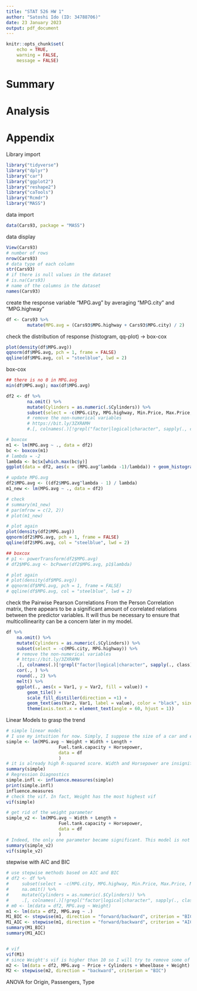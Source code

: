 ```yaml
---
title: "STAT 526 HW 1"
author: "Satoshi Ido (ID: 34788706)"
date: 23 January 2023
output: pdf_document
---
```

```r
knitr::opts_chunk$set(
    echo = TRUE,
    warning = FALSE,
    message = FALSE)
```

# Summary


# Analysis


# Appendix

Library import
```r
library("tidyverse")
library("dplyr")
library("car")
library("ggplot2")
library("reshape2")
library("caTools")
library("Rcmdr")
library("MASS")
```

data import
```r
data(Cars93, package = "MASS")
```

data display
```r
View(Cars93)
# number of rows
nrow(Cars93)
# data type of each column
str(Cars93)
# if there is null values in the dataset
# is.na(Cars93)
# name of the columns in the dataset
names(Cars93)

```

create the response variable "MPG.avg" by averaging "MPG.city" and "MPG.highway"
```r
df <- Cars93 %>%
        mutate(MPG.avg = (Cars93$MPG.highway + Cars93$MPG.city) / 2)
```

check the distribution of response (histogram, qq-plot) → box-cox
```r
plot(density(df$MPG.avg))
qqnorm(df$MPG.avg, pch = 1, frame = FALSE)
qqline(df$MPG.avg, col = "steelblue", lwd = 2)
```


box-cox
```r
## there is no 0 in MPG.avg
min(df$MPG.avg); max(df$MPG.avg)

df2 <- df %>%
        na.omit() %>%
        mutate(Cylinders = as.numeric(.$Cylinders)) %>%
        subset(select = -c(MPG.city, MPG.highway, Min.Price, Max.Price, Manufacturer, Model, Make)) #%>%
        # remove the non-numerical variables
        # https://bit.ly/3ZXRAMH
        #.[, colnames(.)[!grepl("factor|logical|character", sapply(., class))]]

# boxcox
m1 <- lm(MPG.avg ~ ., data = df2)
bc <- boxcox(m1)
# lambda = -2
lambda <- bc$x[which.max(bc$y)]
ggplot(data = df2, aes(x = (MPG.avg^lambda -1)/lambda)) + geom_histogram(fill = "blue", bins = 15)

# update MPG.avg
df2$MPG.avg <- ((df2$MPG.avg^lambda - 1) / lambda)
m1_new <- lm(MPG.avg ~ ., data = df2)

# check
# summary(m1_new)
# par(mfrow = c(2, 2))
# plot(m1_new)

# plot again
plot(density(df2$MPG.avg))
qqnorm(df2$MPG.avg, pch = 1, frame = FALSE)
qqline(df2$MPG.avg, col = "steelblue", lwd = 2)

## boxcox
# p1 <- powerTransform(df2$MPG.avg)
# df2$MPG.avg <- bcPower(df2$MPG.avg, p1$lambda)

# plot again
# plot(density(df$MPG.avg))
# qqnorm(df$MPG.avg, pch = 1, frame = FALSE)
# qqline(df$MPG.avg, col = "steelblue", lwd = 2)

```



check the Pairwise Pearson Correlations
From the Person Correlation matrix, there appears to be a significant amount of correlated relations between the predictor variables. It will thus be necessary to ensure that multicollinearity can be
a concern later in my model.
```r
df %>%
    na.omit() %>%
    mutate(Cylinders = as.numeric(.$Cylinders)) %>%
    subset(select = -c(MPG.city, MPG.highway)) %>%
    # remove the non-numerical variables
    # https://bit.ly/3ZXRAMH
    .[, colnames(.)[!grepl("factor|logical|character", sapply(., class))]] %>%
    cor(., ) %>%
    round(., 2) %>%
    melt() %>%
    ggplot(., aes(x = Var1, y = Var2, fill = value)) +
        geom_tile() +
        scale_fill_distiller(direction = +1) +
        geom_text(aes(Var2, Var1, label = value), color = "black", size = 4) +
        theme(axis.text.x = element_text(angle = 60, hjust = 1))
```

Linear Models to grasp the trend
```r
# simple linear model
# I use my intuition for now. Simply, I suppose the size of a car and engine and fuel tank are correlated with the car efficiency
simple <- lm(MPG.avg ~ Weight + Width + Length +
                    Fuel.tank.capacity + Horsepower,
                    data = df
                    )
# it is already high R-squared score. Width and Horsepower are insignificant. there can be multicollinearity among them.
summary(simple)
# Regression Diagnostics
simple.infl <- influence.measures(simple)
print(simple.infl)
influence.measures
# check the vif. In fact, Weight has the most highest vif
vif(simple)

# get rid of the weight parameter
simple_v2 <- lm(MPG.avg ~ Width + Length +
                    Fuel.tank.capacity + Horsepower,
                    data = df
                    )
# Indeed, the only one parameter became significant. This model is not preferrable in terms of Interpretability.
summary(simple_v2)
vif(simple_v2)
```

stepwise with AIC and BIC
```r
# use stepwise methods based on AIC and BIC
# df2 <- df %>%
#     subset(select = -c(MPG.city, MPG.highway, Min.Price, Max.Price, Manufacturer, Model)) %>%
#     na.omit() %>%
#     mutate(Cylinders = as.numeric(.$Cylinders)) %>%
#     .[, colnames(.)[!grepl("factor|logical|character", sapply(., class))]]
# m0 <- lm(data = df2, MPG.avg ~ Weight)
m1 <- lm(data = df2, MPG.avg ~ .)
M1_BIC <- stepwise(m1, direction = "forward/backward", criterion = "BIC")
M1_AIC <- stepwise(m1, direction = "forward/backward", criterion = "AIC")
summary(M1_BIC)
summary(M1_AIC)


# vif
vif(M1)
# since Weight's vif is higher than 10 so I will try to remove some of variables while maintaing R-squared score, and found that getting rid of Fuel.tank.capacity
m2 <- lm(data = df2, MPG.avg ~ Price + Cylinders + Wheelbase + Weight)
M2 <- stepwise(m2, direction = "backward", criterion = "BIC")


```

ANOVA for Origin, Passengers, Type
```r


```

